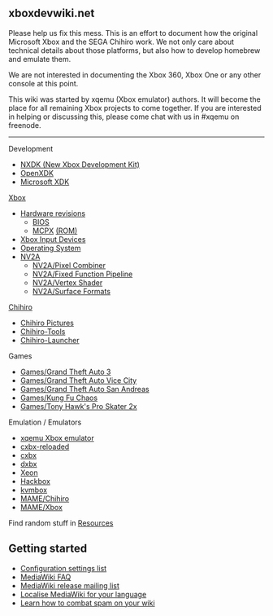 == xboxdevwiki.net ==

Please help us fix this mess.
This is an effort to document how the original Microsoft Xbox and the SEGA Chihiro work.
We not only care about technical details about those platforms, but also how to develop homebrew and emulate them.

We are not interested in documenting the Xbox 360, Xbox One or any other console at this point.

This wiki was started by xqemu (Xbox emulator) authors. It will become the place for all remaining Xbox projects to come together.
If you are interested in helping or discussing this, please come chat with us in #xqemu on freenode.

----


Development

* [https://github.com/xqemu/nxdk NXDK (New Xbox Development Kit)]
* [[OpenXDK]]
* [[Microsoft XDK]]

[[Xbox]]

* [[Hardware revisions]]
** [[BIOS]]
** [[MCPX]] [[MCPX ROM|(ROM)]]
* [[Xbox Input Devices]]
* [[Operating System]]
* [[NV2A]]
** [[NV2A/Pixel Combiner]]
** [[NV2A/Fixed Function Pipeline]]
** [[NV2A/Vertex Shader]]
** [[NV2A/Surface Formats]]

[http://segaretro.org/Sega_Chihiro Chihiro]

* [[Chihiro Pictures]]
* [[Chihiro-Tools]]
* [[Chihiro-Launcher]]

Games

* [[Games/Grand Theft Auto 3]]
* [[Games/Grand Theft Auto Vice City]]
* [[Games/Grand Theft Auto San Andreas]]
* [[Games/Kung Fu Chaos]]
* [[Games/Tony Hawk's Pro Skater 2x]]

Emulation / Emulators

* [http://xqemu.com xqemu Xbox emulator]
* [[cxbx-reloaded]]
* [[cxbx]]
* [[dxbx]]
* [[Xeon]]
* [[Hackbox]]
* [[kvmbox]]
* [[MAME/Chihiro]]
* [[MAME/Xbox]]


Find random stuff in [[Resources]]

== Getting started ==

* [https://www.mediawiki.org/wiki/Special:MyLanguage/Manual:Configuration_settings Configuration settings list]
* [https://www.mediawiki.org/wiki/Special:MyLanguage/Manual:FAQ MediaWiki FAQ]
* [https://lists.wikimedia.org/mailman/listinfo/mediawiki-announce MediaWiki release mailing list]
* [https://www.mediawiki.org/wiki/Special:MyLanguage/Localisation#Translation_resources Localise MediaWiki for your language]
* [https://www.mediawiki.org/wiki/Special:MyLanguage/Manual:Combating_spam Learn how to combat spam on your wiki]